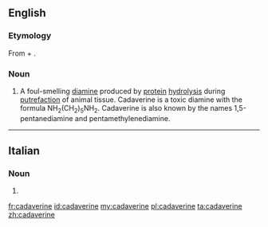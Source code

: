 ==English==

===Etymology===
From {{etyl|la|en}} {{m|la|cadāver||corpse}} + {{suffix||ine|lang=en}}.
===Noun===
{{en-noun|~}}
{{wikipedia}}

# A foul-smelling [[diamine]] produced by [[protein]] [[hydrolysis]] during [[putrefaction]] of animal tissue. Cadaverine is a toxic diamine with the formula NH<sub>2</sub>(CH<sub>2</sub>)<sub>5</sub>NH<sub>2</sub>. Cadaverine is also known by the names 1,5-pentanediamine and pentamethylenediamine.

----

==Italian==

===Noun===
{{head|it|noun plural form|g=f}}

# {{plural of|cadaverina|lang=it}}

[[fr:cadaverine]]
[[id:cadaverine]]
[[my:cadaverine]]
[[pl:cadaverine]]
[[ta:cadaverine]]
[[zh:cadaverine]]